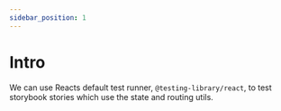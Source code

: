 ```yaml
---
sidebar_position: 1
---
```


# Intro

We can use Reacts default test runner, `@testing-library/react`, to test storybook stories which use the state and routing utils.
